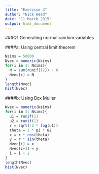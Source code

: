 ```yaml
---
title: "Exercise 3"
author: "Nick Head"
date: "11 March 2015"
output: html_document
---
```


###Q1 Generating normal random variables

####a: Using central limit theorem
```r
Nsims = 50000
Nvec = numeric(Nsims)
for(i in 1: Nsims){
  N = sum(runif(12)) - 6
  Nvec[i] = N
}
length(Nvec)
hist(Nvec)
```

####b: Using Box Muller

```r
Nvec = numeric(Nsims)
for(i in 1: Nsims){
  u1 = runif(1)
  u2 = runif(1)
  r = sqrt(-2 * log(u1))
  theta = 2 * pi * u2
  x = r * cos(theta)
  y = r * sin(theta)
  Nvec[i] = x
  Nvec[i+1] = y
  i = i + 2
}
length(Nvec)
hist(Nvec)
```
